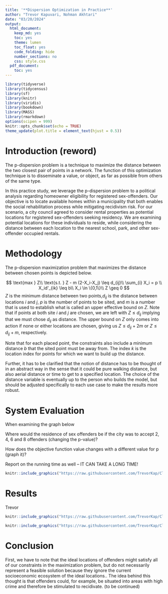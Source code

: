 ```yaml
---
title: '**Dispersion Optimization in Practice**'
author: "Trevor Kapuvari, Nohman Akhtari"
date: "03/20/2024"
output:
  html_document:
    keep_md: yes
    toc: yes
    theme: lumen
    toc_float: yes
    code_folding: hide
    number_sections: no
    css: style.css
  pdf_document:
    toc: yes
---
```

```r
library(tidyverse)
library(tidycensus)
library(sf)
library(knitr)
library(viridis)
library(bookdown)
library(MASS)
library(rmarkdown)
options(scipen = 999)
knitr::opts_chunk$set(echo = TRUE)
theme_update(plot.title = element_text(hjust = 0.5))
```




# Introduction (reword)
The p-dispersion problem is a technique to maximize the distance between the two closest pair of points in a network. The function of this optimization technique is to disseminate a value, or object, as far as possible from others of the same type. 

In this practice study, we leverage the p-dispersion problem to a political analysis regarding homeowner eligibility for registered sex-offenders. Our objective is to locate available homes within a municipality that both enables the social rehabilitation process while mitigating recidivism risk. For our scenario, a city council agreed to consider rental properties as potential locations for registered sex-offenders seeking residency. We are examining potential locations for these individuals to reside, while considering the distance between each location to the nearest school, park, and other sex-offender occupied rentals. 

# Methodology 
The p-dispersion maximization problem that maximizes the distance between chosen points is depicted below.


$$
\text{max } Z\\
\text{s.t. } Z - m (2-X_i-X_j) \leq d_{ij}\\
\sum_{i} X_i = p \\ 
X_id'_{ik} \leq b\\
X_i \in \{0,1\}\\
Z \geq 0
$$
$Z$ is the minimum distance between two points,$d_{ij}$ is the distance between locations $i$ and $j,$ $p$ is the number of points to be sited, and $m$ is a number that is used to establish what is called an upper effective bound on $Z$. Note that if points at both site $i$ and $j$ are chosen, we are left with $Z \leq d_{ij}$ implying that we must chose $d_{ij}$ as distance. The upper bound on $Z$ only comes into action if none or either locations are chosen, giving us $Z \leq d_{ij}+2m$ or $Z \leq d_{ij}+m,$ respectively.

Note that for each placed point, the constraints also include a minimum distance $b$ that the sited point must be away from. The index $k$ is the location index for points for which we want to build up the distance.

Further, it has to be clarified that the notion of distance has to be thought of in an abstract way in the sense that it could be pure walking distance, but also aerial distance or time to get to a specified location. The choice of the distance variable is eventually up to the person who builds the model, but should be adjusted specifically to each use case to make the results more robust.

# System Evaluation

When examining the graph below

Where would the residence of sex offenders be if
the city was to accept 2, 4, 6 and 8 offenders
(changing the p-value)?

How does the objective function value changes
with a different value for p (graph it)?

Report on the running time as well – IT CAN TAKE
A LONG TIME!

```r
knitr::include_graphics("https://raw.githubusercontent.com/TrevorKap/Classes_MUSA/main/SpatialOptimization/images/Homework5Graph1.png")

```


# Results
Trevor

```r
knitr::include_graphics("https://raw.githubusercontent.com/TrevorKap/Classes_MUSA/main/SpatialOptimization/Homework5Map1.png")

```



```r
knitr::include_graphics("https://raw.githubusercontent.com/TrevorKap/Classes_MUSA/main/SpatialOptimization/Homework5Map2.png")

```


# Conclusion
First, we have to note that the ideal locations of offenders might satisfy all of our constraints in the maximization problem, but do not necessarily represent a feasible solution because they ignore the current socioeconomic ecosystem of the ideal locations.. The idea behind this thought is that offenders could, for example, be situated into areas with high crime and therefore be stimulated to recidivate. (to be continued)

